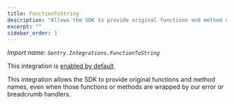 ```yaml
---
title: FunctionToString
description: "Allows the SDK to provide original functions and method names, even when those functions or methods are wrapped by our error or breadcrumb handlers. (default)"
excerpt: ""
sidebar_order: 1
---
```


_Import name: `Sentry.Integrations.FunctionToString`_

This integration is [enabled by default](./../#modifying-default-integrations).

This integration allows the SDK to provide original functions and method names, even when those functions or methods are wrapped by our error or breadcrumb handlers.
